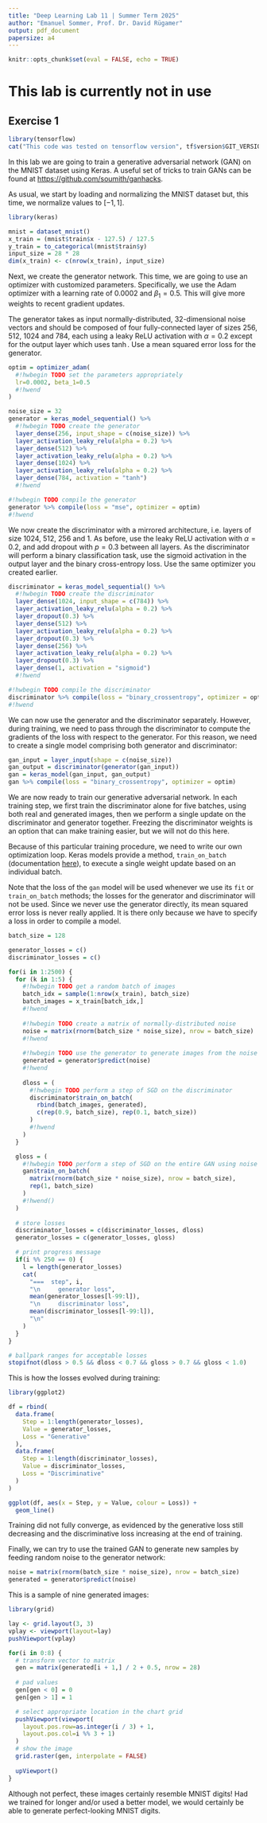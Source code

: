```yaml
---
title: "Deep Learning Lab 11 | Summer Term 2025"
author: "Emanuel Sommer, Prof. Dr. David Rügamer"
output: pdf_document
papersize: a4
---
```


```r
knitr::opts_chunk$set(eval = FALSE, echo = TRUE)
```

# This lab is currently not in use


## Exercise 1


```r
library(tensorflow)
cat("This code was tested on tensorflow version", tf$version$GIT_VERSION)
```

In this lab we are going to train a generative adversarial network (GAN) on the MNIST dataset using Keras. A useful set of tricks to train GANs can be found at [https://github.com/soumith/ganhacks](https://github.com/soumith/ganhacks).

As usual, we start by loading and normalizing the MNIST dataset but, this time, we normalize values to $[-1, 1]$.

```r
library(keras)

mnist = dataset_mnist()
x_train = (mnist$train$x - 127.5) / 127.5
y_train = to_categorical(mnist$train$y)
input_size = 28 * 28
dim(x_train) <- c(nrow(x_train), input_size)
```

Next, we create the generator network. This time, we are going to use an optimizer with customized parameters. Specifically, we use the Adam optimizer with a learning rate of 0.0002 and $\beta_1=0.5$. This will give more weights to recent gradient updates.

The generator takes as input normally-distributed, 32-dimensional noise vectors and should be composed of four fully-connected layer of sizes 256, 512, 1024 and 784, each using a leaky ReLU activation with $\alpha=0.2$ except for the output layer which uses $\tanh$. Use a mean squared error loss for the generator.

```r
optim = optimizer_adam(
  #!hwbegin TODO set the parameters appropriately
  lr=0.0002, beta_1=0.5
  #!hwend
)

noise_size = 32
generator = keras_model_sequential() %>%
  #!hwbegin TODO create the generator
  layer_dense(256, input_shape = c(noise_size)) %>%
  layer_activation_leaky_relu(alpha = 0.2) %>%
  layer_dense(512) %>%
  layer_activation_leaky_relu(alpha = 0.2) %>%
  layer_dense(1024) %>%
  layer_activation_leaky_relu(alpha = 0.2) %>%
  layer_dense(784, activation = "tanh")
  #!hwend

#!hwbegin TODO compile the generator
generator %>% compile(loss = "mse", optimizer = optim)
#!hwend
```

We now create the discriminator with a mirrored architecture, i.e. layers of size 1024, 512, 256 and 1. As before, use the leaky ReLU activation with $\alpha=0.2$, and add dropout with $p=0.3$ between all layers. As the discriminator will perform a binary classification task, use the sigmoid activation in the output layer and the binary cross-entropy loss. Use the same optimizer you created earlier.

```r
discriminator = keras_model_sequential() %>%
  #!hwbegin TODO create the discriminator
  layer_dense(1024, input_shape = c(784)) %>%
  layer_activation_leaky_relu(alpha = 0.2) %>%
  layer_dropout(0.3) %>%
  layer_dense(512) %>%
  layer_activation_leaky_relu(alpha = 0.2) %>%
  layer_dropout(0.3) %>%
  layer_dense(256) %>%
  layer_activation_leaky_relu(alpha = 0.2) %>%
  layer_dropout(0.3) %>%
  layer_dense(1, activation = "sigmoid")
  #!hwend

#!hwbegin TODO compile the discriminator
discriminator %>% compile(loss = "binary_crossentropy", optimizer = optim)
#!hwend
```

We can now use the generator and the discriminator separately. However, during training, we need to pass through the discriminator to compute the gradients of the loss with respect to the generator. For this reason, we need to create a single model comprising both generator and discriminator:

```r
gan_input = layer_input(shape = c(noise_size))
gan_output = discriminator(generator(gan_input))
gan = keras_model(gan_input, gan_output)
gan %>% compile(loss = "binary_crossentropy", optimizer = optim)
```

We are now ready to train our generative adversarial network. In each training step, we first train the discriminator alone for five batches, using both real and generated images, then we perform a single update on the discriminator and generator together. Freezing the discriminator weights is an option that can make training easier, but we will not do this here. 

Because of this particular training procedure, we need to write our own optimization loop. Keras models provide a method, `train_on_batch` (documentation [here](https://keras.rstudio.com/reference/train_on_batch.html)), to execute a single weight update based on an individual batch. 

Note that the loss of the `gan` model will be used whenever we use its `fit` or `train_on_batch` methods; the losses for the generator and discriminator will not be used. Since we never use the generator directly, its mean squared error loss is never really applied. It is there only because we have to specify a loss in order to compile a model.

```r
batch_size = 128

generator_losses = c()
discriminator_losses = c()

for(i in 1:2500) {
  for (k in 1:5) {
    #!hwbegin TODO get a random batch of images
    batch_idx = sample(1:nrow(x_train), batch_size)
    batch_images = x_train[batch_idx,]
    #!hwend
    
    #!hwbegin TODO create a matrix of normally-distributed noise
    noise = matrix(rnorm(batch_size * noise_size), nrow = batch_size)
    #!hwend
  
    #!hwbegin TODO use the generator to generate images from the noise
    generated = generator$predict(noise)
    #!hwend
    
    dloss = (
      #!hwbegin TODO perform a step of SGD on the discriminator
      discriminator$train_on_batch(
        rbind(batch_images, generated),
        c(rep(0.9, batch_size), rep(0.1, batch_size))
      )
      #!hwend
    )
  }

  gloss = (
    #!hwbegin TODO perform a step of SGD on the entire GAN using noise as input
    gan$train_on_batch(
      matrix(rnorm(batch_size * noise_size), nrow = batch_size),
      rep(1, batch_size)
    )
    #!hwend()
  )
  
  # store losses
  discriminator_losses = c(discriminator_losses, dloss)
  generator_losses = c(generator_losses, gloss)

  # print progress message
  if(i %% 250 == 0) {
    l = length(generator_losses)
    cat(
      "===  step", i,
      "\n     generator loss",
      mean(generator_losses[l-99:l]),
      "\n     discriminator loss",
      mean(discriminator_losses[l-99:l]),
      "\n"
    )
  }
}

# ballpark ranges for acceptable losses
stopifnot(dloss > 0.5 && dloss < 0.7 && gloss > 0.7 && gloss < 1.0)
```

This is how the losses evolved during training:

```r
library(ggplot2)

df = rbind(
  data.frame(
    Step = 1:length(generator_losses),
    Value = generator_losses,
    Loss = "Generative"
  ),
  data.frame(
    Step = 1:length(discriminator_losses),
    Value = discriminator_losses,
    Loss = "Discriminative"
  )
)

ggplot(df, aes(x = Step, y = Value, colour = Loss)) +
  geom_line()
```

Training did not fully converge, as evidenced by the generative loss still decreasing and the discriminative loss increasing at the end of training.

Finally, we can try to use the trained GAN to generate new samples by feeding random noise to the generator network:

```r
noise = matrix(rnorm(batch_size * noise_size), nrow = batch_size)
generated = generator$predict(noise)
```

This is a sample of nine generated images:

```r
library(grid)

lay <- grid.layout(3, 3)
vplay <- viewport(layout=lay)
pushViewport(vplay)

for(i in 0:8) {
  # transform vector to matrix
  gen = matrix(generated[i + 1,] / 2 + 0.5, nrow = 28)
  
  # pad values
  gen[gen < 0] = 0
  gen[gen > 1] = 1

  # select appropriate location in the chart grid
  pushViewport(viewport(
    layout.pos.row=as.integer(i / 3) + 1,
    layout.pos.col=i %% 3 + 1)
  )
  # show the image
  grid.raster(gen, interpolate = FALSE)
  
  upViewport()
}
```


Although not perfect, these images certainly resemble MNIST digits! Had we trained for longer and/or used a better model, we would certainly be able to generate perfect-looking MNIST digits.
